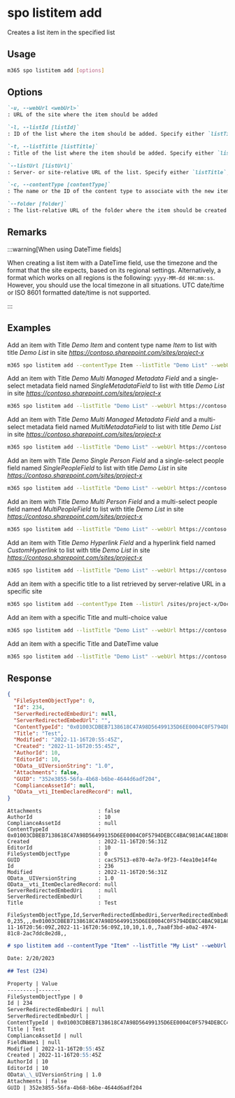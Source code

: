 
# spo listitem add

Creates a list item in the specified list

## Usage

```sh
m365 spo listitem add [options]
```

## Options

```md definition-list
`-u, --webUrl <webUrl>`
: URL of the site where the item should be added

`-l, --listId [listId]`
: ID of the list where the item should be added. Specify either `listTitle`, `listId` or `listUrl`

`-t, --listTitle [listTitle]`
: Title of the list where the item should be added. Specify either `listTitle`, `listId` or `listUrl`

`--listUrl [listUrl]`
: Server- or site-relative URL of the list. Specify either `listTitle`, `listId` or `listUrl`

`-c, --contentType [contentType]`
: The name or the ID of the content type to associate with the new item

`--folder [folder]`
: The list-relative URL of the folder where the item should be created
```

<Global />

## Remarks

:::warning[When using DateTime fields]

When creating a list item with a DateTime field, use the timezone and the format that the site expects, based on its regional settings. Alternatively, a format which works on all regions is the following: `yyyy-MM-dd HH:mm:ss`. However, you should use the local timezone in all situations. UTC date/time or ISO 8601 formatted date/time is not supported.

:::

## Examples

Add an item with Title _Demo Item_ and content type name _Item_ to list with title _Demo List_ in site _https://contoso.sharepoint.com/sites/project-x_

```sh
m365 spo listitem add --contentType Item --listTitle "Demo List" --webUrl https://contoso.sharepoint.com/sites/project-x --Title "Demo Item"
```

Add an item with Title _Demo Multi Managed Metadata Field_ and a single-select metadata field named _SingleMetadataField_ to list with title _Demo List_ in site _https://contoso.sharepoint.com/sites/project-x_

```sh
m365 spo listitem add --listTitle "Demo List" --webUrl https://contoso.sharepoint.com/sites/project-x --Title "Demo Single Managed Metadata Field" --SingleMetadataField "TermLabel1|fa2f6bfd-1fad-4d18-9c89-289fe6941377;"
```

Add an item with Title _Demo Multi Managed Metadata Field_ and a multi-select metadata field named _MultiMetadataField_ to list with title _Demo List_ in site _https://contoso.sharepoint.com/sites/project-x_

```sh
m365 spo listitem add --listTitle "Demo List" --webUrl https://contoso.sharepoint.com/sites/project-x --Title "Demo Multi Managed Metadata Field" --MultiMetadataField "TermLabel1|cf8c72a1-0207-40ee-aebd-fca67d20bc8a;TermLabel2|e5cc320f-8b65-4882-afd5-f24d88d52b75;"
```

Add an item with Title _Demo Single Person Field_ and a single-select people field named _SinglePeopleField_ to list with title _Demo List_ in site _https://contoso.sharepoint.com/sites/project-x_

```sh
m365 spo listitem add --listTitle "Demo List" --webUrl https://contoso.sharepoint.com/sites/project-x --Title "Demo Single Person Field" --SinglePeopleField "[{'Key':'i:0#.f|membership|markh@conotoso.com'}]"
```

Add an item with Title _Demo Multi Person Field_ and a multi-select people field named _MultiPeopleField_ to list with title _Demo List_ in site _https://contoso.sharepoint.com/sites/project-x_

```sh
m365 spo listitem add --listTitle "Demo List" --webUrl https://contoso.sharepoint.com/sites/project-x --Title "Demo Multi Person Field" --MultiPeopleField "[{'Key':'i:0#.f|membership|markh@conotoso.com'},{'Key':'i:0#.f|membership|john.doe@conotoso.com'}]"
```

Add an item with Title _Demo Hyperlink Field_ and a hyperlink field named _CustomHyperlink_ to list with title _Demo List_ in site _https://contoso.sharepoint.com/sites/project-x_

```sh
m365 spo listitem add --listTitle "Demo List" --webUrl https://contoso.sharepoint.com/sites/project-x --Title "Demo Hyperlink Field" --CustomHyperlink "https://www.bing.com, Bing"
```

Add an item with a specific title to a list retrieved by server-relative URL in a specific site

```sh
m365 spo listitem add --contentType Item --listUrl /sites/project-x/Documents --webUrl https://contoso.sharepoint.com/sites/project-x --Title "Demo Item"
```

Add an item with a specific Title and multi-choice value

```sh
m365 spo listitem add --listTitle "Demo List" --webUrl https://contoso.sharepoint.com/sites/project-x --Title "Demo multi-choice Field" --MultiChoiceField "Choice 1;#Choice 2;#Choice 3"
```

Add an item with a specific Title and DateTime value

```sh
m365 spo listitem add --listTitle "Demo List" --webUrl https://contoso.sharepoint.com/sites/project-x --Title "Demo DateTime Field" --SomeDateTimeField "2023-01-16 15:30:00"
```

## Response

<Tabs>
  <TabItem value="JSON">

  ```json
  {
    "FileSystemObjectType": 0,
    "Id": 234,
    "ServerRedirectedEmbedUri": null,
    "ServerRedirectedEmbedUrl": "",
    "ContentTypeId": "0x01003CDBEB7138618C47A98D56499135D6EE0004C0F5794DEBCC4BAC981AC4AE1BD803",
    "Title": "Test",
    "Modified": "2022-11-16T20:55:45Z",
    "Created": "2022-11-16T20:55:45Z",
    "AuthorId": 10,
    "EditorId": 10,
    "OData__UIVersionString": "1.0",
    "Attachments": false,
    "GUID": "352e3855-56fa-4b68-b6be-4644d6adf204",
    "ComplianceAssetId": null,
    "OData__vti_ItemDeclaredRecord": null,
  }
  ```

  </TabItem>
  <TabItem value="Text">

  ```text
  Attachments                  : false
  AuthorId                     : 10
  ComplianceAssetId            : null
  ContentTypeId                : 0x01003CDBEB7138618C47A98D56499135D6EE0004C0F5794DEBCC4BAC981AC4AE1BD803
  Created                      : 2022-11-16T20:56:31Z
  EditorId                     : 10
  FileSystemObjectType         : 0
  GUID                         : cac57513-e870-4e7a-9f23-f4ea10e14f4e
  Id                           : 236
  Modified                     : 2022-11-16T20:56:31Z
  OData__UIVersionString       : 1.0
  OData__vti_ItemDeclaredRecord: null
  ServerRedirectedEmbedUri     : null
  ServerRedirectedEmbedUrl     :
  Title                        : Test
  ```

  </TabItem>
  <TabItem value="CSV">

  ```csv
  FileSystemObjectType,Id,ServerRedirectedEmbedUri,ServerRedirectedEmbedUrl,ContentTypeId,Title,Modified,Created,AuthorId,EditorId,OData__UIVersionString,Attachments,GUID,ComplianceAssetId,OData__vti_ItemDeclaredRecord
  0,235,,,0x01003CDBEB7138618C47A98D56499135D6EE0004C0F5794DEBCC4BAC981AC4AE1BD803,Test,2022-11-16T20:56:09Z,2022-11-16T20:56:09Z,10,10,1.0,,7aa8f3bd-a0a2-4974-81c8-2ac7ddc8e2d8,,
  ```

  </TabItem>
  <TabItem value="Markdown">

  ```md
  # spo listitem add --contentType "Item" --listTitle "My List" --webUrl "https://contoso.sharepoint.com/sites/project-x" --Title "Test"

  Date: 2/20/2023

  ## Test (234)

  Property | Value
  ---------|-------
  FileSystemObjectType | 0
  Id | 234
  ServerRedirectedEmbedUri | null
  ServerRedirectedEmbedUrl |
  ContentTypeId | 0x01003CDBEB7138618C47A98D56499135D6EE0004C0F5794DEBCC4BAC981AC4AE1BD803
  Title | Test
  ComplianceAssetId | null
  FieldName1 | null
  Modified | 2022-11-16T20:55:45Z
  Created | 2022-11-16T20:55:45Z
  AuthorId | 10
  EditorId | 10
  OData\_\_UIVersionString | 1.0
  Attachments | false
  GUID | 352e3855-56fa-4b68-b6be-4644d6adf204
  ```

  </TabItem>
</Tabs>

